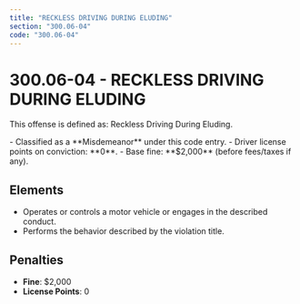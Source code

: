 ```yaml
---
title: "RECKLESS DRIVING DURING ELUDING"
section: "300.06-04"
code: "300.06-04"
---
```





# 300.06-04 - RECKLESS DRIVING DURING ELUDING

This offense is defined as: Reckless Driving During Eluding.

<Aside type="caution" title="Charge Type: Misdemeanor">
- Classified as a **Misdemeanor** under this code entry.
- Driver license points on conviction: **0**.
- Base fine: **$2,000** (before fees/taxes if any).
</Aside>

## Elements
- Operates or controls a motor vehicle or engages in the described conduct.
- Performs the behavior described by the violation title.

## Penalties
- **Fine**: $2,000
- **License Points**: 0
